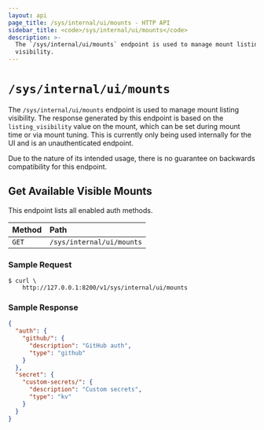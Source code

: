 ```yaml
---
layout: api
page_title: /sys/internal/ui/mounts - HTTP API
sidebar_title: <code>/sys/internal/ui/mounts</code>
description: >-
  The `/sys/internal/ui/mounts` endpoint is used to manage mount listing
  visibility.
---
```


# `/sys/internal/ui/mounts`

The `/sys/internal/ui/mounts` endpoint is used to manage mount listing
visibility. The response generated by this endpoint is based on the
`listing_visibility` value on the mount, which can be set during mount time or
via mount tuning. This is currently only being used internally for the UI and is
an unauthenticated endpoint.

Due to the nature of its intended usage, there is no guarantee on backwards
compatibility for this endpoint.

## Get Available Visible Mounts

This endpoint lists all enabled auth methods.

| Method | Path                      |
| :----- | :------------------------ |
| `GET`  | `/sys/internal/ui/mounts` |

### Sample Request

```shell-session
$ curl \
    http://127.0.0.1:8200/v1/sys/internal/ui/mounts
```

### Sample Response

```json
{
  "auth": {
    "github/": {
      "description": "GitHub auth",
      "type": "github"
    }
  },
  "secret": {
    "custom-secrets/": {
      "description": "Custom secrets",
      "type": "kv"
    }
  }
}
```
